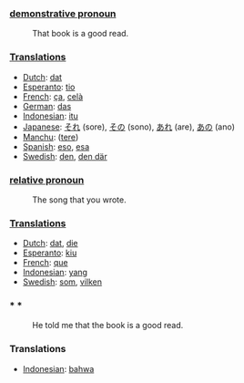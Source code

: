 ===[[demonstrative pronoun]]===

:That book is a good read.

===[[Translation]]s===

*[[Dutch]]: [[dat]]
*[[Esperanto]]: [[tio]]
*[[French]]: [[ça]], [[celà]]
*[[German]]: [[das]]
*[[Indonesian]]: [[itu]]
*[[Japanese]]: [[それ]] (sore), [[その]] (sono), [[あれ]] (are), [[あの]] (ano)
*[[Manchu]]: ([[tere]])
*[[Spanish]]: [[eso]], [[esa]]
*[[Swedish]]: [[den]], [[den där]]

===[[relative pronoun]]===

:The song that you wrote.

===[[Translation]]s===

*[[Dutch]]: [[dat]], [[die]]
*[[Esperanto]]: [[kiu]]
*[[French]]: [[que]]
*[[Indonesian]]: [[yang]]
*[[Swedish]]: [[som]], [[vilken]]

=== * * ===

:He told me that the book is a good read.

=== Translations ===
*[[Indonesian]]: [[bahwa]]
